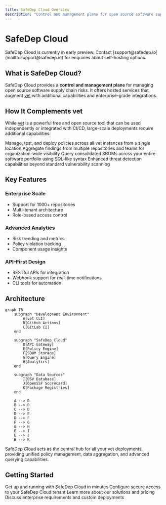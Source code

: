 ```yaml
---
title: SafeDep Cloud Overview
description: "Control and management plane for open source software supply chain security"
---
```


# SafeDep Cloud

<Info>
SafeDep Cloud is currently in early preview. Contact [support@safedep.io](mailto:support@safedep.io) for enquiries about self-hosting options.
</Info>

## What is SafeDep Cloud?

SafeDep Cloud provides a **control and management plane** for managing open source software supply chain risks. It offers hosted services that augment [vet](https://github.com/safedep/vet) with additional capabilities and enterprise-grade integrations.

## How It Complements vet

While [vet](https://github.com/safedep/vet) is a powerful free and open source tool that can be used independently or integrated with CI/CD, large-scale deployments require additional capabilities:

<CardGroup cols={2}>
  <Card title="Centralized Policy Management" icon="shield-check">
    Manage, test, and deploy policies across all vet instances from a single location
  </Card>
  <Card title="Consolidated Reporting" icon="chart-bar">
    Aggregate findings from multiple repositories and teams for organization-wide visibility
  </Card>
  <Card title="SBOM Query Engine" icon="search">
    Query consolidated SBOMs across your entire software portfolio using SQL-like syntax
  </Card>
  <Card title="Malware Analysis" icon="virus">
    Enhanced threat detection capabilities beyond standard vulnerability scanning
  </Card>
</CardGroup>

## Key Features

### Enterprise Scale
- Support for 1000+ repositories
- Multi-tenant architecture
- Role-based access control

### Advanced Analytics
- Risk trending and metrics
- Policy violation tracking
- Component usage insights

### API-First Design
- RESTful APIs for integration
- Webhook support for real-time notifications
- CLI tools for automation

## Architecture

```mermaid
graph TB
    subgraph "Development Environment"
        A[vet CLI]
        B[GitHub Actions]
        C[GitLab CI]
    end
    
    subgraph "SafeDep Cloud"
        D[API Gateway]
        E[Policy Engine]
        F[SBOM Storage]
        G[Query Engine]
        H[Analytics]
    end
    
    subgraph "Data Sources"
        I[OSV Database]
        J[OpenSSF Scorecard]
        K[Package Registries]
    end
    
    A --> D
    B --> D
    C --> D
    D --> E
    D --> F
    F --> G
    G --> H
    E --> I
    E --> J
    E --> K
```

SafeDep Cloud acts as the central hub for all your vet deployments, providing unified policy management, data aggregation, and advanced querying capabilities.

## Getting Started

<CardGroup cols={2}>
  <Card title="Quick Start Guide" icon="rocket" href="/cloud/quickstart">
    Get up and running with SafeDep Cloud in minutes
  </Card>
  <Card title="Authentication Setup" icon="key" href="/cloud/authentication">
    Configure secure access to your SafeDep Cloud tenant
  </Card>
  <Card title="Visit SafeDep.io" icon="globe" href="https://safedep.io">
    Learn more about our solutions and pricing
  </Card>
  <Card title="Contact Sales" icon="envelope" href="mailto:support@safedep.io">
    Discuss enterprise requirements and custom deployments
  </Card>
</CardGroup>